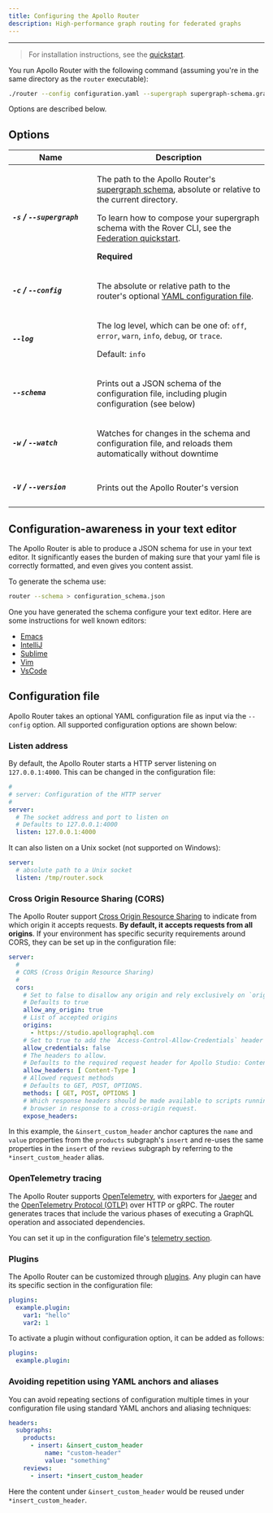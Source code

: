 ```yaml
---
title: Configuring the Apollo Router
description: High-performance graph routing for federated graphs
---
```



---

> For installation instructions, see the [quickstart](../quickstart/).

You run Apollo Router with the following command (assuming you're in the same directory as the `router` executable):

```bash
./router --config configuration.yaml --supergraph supergraph-schema.graphql
```

Options are described below.

## Options

<table class="field-table api-ref">
  <thead>
    <tr>
      <th>Name</th>
      <th>Description</th>
    </tr>
  </thead>

<tbody>

<tr class="required">
<td>

##### `-s` / `--supergraph`

</td>
<td>

The path to the Apollo Router's [supergraph schema](https://www.apollographql.com/docs/federation/#federated-schemas),
absolute or relative to the current directory.

To learn how to compose your supergraph schema with the Rover CLI, see the [Federation quickstart](https://www.apollographql.com/docs/federation/quickstart/#3-compose-the-supergraph-schema).

**Required**

</td>
</tr>

<tr>
<td style="min-width: 150px;">

##### `-c` / `--config`

</td>
<td>

The absolute or relative path to the router's optional [YAML configuration file](#configuration-file).
</td>
</tr>

<tr>
<td style="min-width: 150px;">

##### `--log`

</td>
<td>

The log level, which can be one of: `off`, `error`, `warn`, `info`, `debug`, or `trace`.

Default: `info`

</td>
</tr>

<tr>
<td style="min-width: 150px;">

##### `--schema`

</td>
<td>

Prints out a JSON schema of the configuration file, including plugin configuration (see below)

</td>
</tr>

</td>
</tr>

<tr>
<td style="min-width: 150px;">

##### `-w` / `--watch`

</td>
<td>

Watches for changes in the schema and configuration file, and reloads them automatically
without downtime

</td>
</tr>

<tr>
<td style="min-width: 150px;">

##### `-V` / `--version`

</td>
<td>

Prints out the Apollo Router's version

</td>
</tr>

</tbody>
</table>

## Configuration-awareness in your text editor

The Apollo Router is able to produce a JSON schema for use in your text editor. It significantly eases the burden of making
sure that your yaml file is correctly formatted, and even gives you content assist.

To generate the schema use:
```bash
router --schema > configuration_schema.json
```

One you have generated the schema configure your text editor. Here are some instructions for well known editors:
* [Emacs](https://emacs-lsp.github.io/lsp-mode/page/lsp-yaml)
* [IntelliJ](https://www.jetbrains.com/help/idea/json.html#ws_json_using_schemas)
* [Sublime](https://github.com/sublimelsp/LSP-yaml)
* [Vim](https://github.com/Quramy/vison)
* [VsCode](https://code.visualstudio.com/docs/languages/json#_json-schemas-and-settings)

## Configuration file

Apollo Router takes an optional YAML configuration file as input via the `--config` option. All supported configuration options are shown below:

### Listen address

By default, the Apollo Router starts a HTTP server listening on `127.0.0.1:4000`. This can be
changed in the configuration file:

```yaml title="configuration.router.yaml"
#
# server: Configuration of the HTTP server
#
server:
  # The socket address and port to listen on
  # Defaults to 127.0.0.1:4000
  listen: 127.0.0.1:4000
```

It can also listen on a Unix socket (not supported on Windows):

```yaml title="configuration.router.yaml"
server:
  # absolute path to a Unix socket
  listen: /tmp/router.sock

```

### Cross Origin Resource Sharing (CORS)

The Apollo Router support [Cross Origin Resource Sharing](https://developer.mozilla.org/en-US/docs/Web/HTTP/CORS)
to indicate from which origin it accepts requests. **By default, it accepts requests from all origins**.
If your environment has specific security requirements around CORS, they can be set up in the configuration file:

```yaml title="configuration.router.yaml"
server:
  #
  # CORS (Cross Origin Resource Sharing)
  #
  cors:
    # Set to false to disallow any origin and rely exclusively on `origins`
    # Defaults to true
    allow_any_origin: true
    # List of accepted origins
    origins:
      - https://studio.apollographql.com
    # Set to true to add the `Access-Control-Allow-Credentials` header
    allow_credentials: false
    # The headers to allow.
    # Defaults to the required request header for Apollo Studio: Content-Type
    allow_headers: [ Content-Type ]
    # Allowed request methods
    # Defaults to GET, POST, OPTIONS.
    methods: [ GET, POST, OPTIONS ]
    # Which response headers should be made available to scripts running in the
    # browser in response to a cross-origin request.
    expose_headers:
```

In this example, the `&insert_custom_header` anchor captures the `name` and `value` properties from the `products` subgraph's `insert` and re-uses the same properties in the `insert` of the `reviews` subgraph by referring to the `*insert_custom_header` alias.

### OpenTelemetry tracing

The Apollo Router supports [OpenTelemetry](https://opentelemetry.io/), with exporters for
[Jaeger](https://www.jaegertracing.io/) and the
[OpenTelemetry Protocol (OTLP)](https://aws-otel.github.io/docs/components/otlp-exporter)
over HTTP or gRPC. The router generates traces that include the various phases of executing
a GraphQL operation and associated dependencies.

You can set it up in the configuration file's [telemetry section](../telemetry).

### Plugins

The Apollo Router can be customized through [plugins](../customizations/overview). Any plugin
can have its specific section in the configuration file:

```yaml title="configuration.router.yaml"
plugins:
  example.plugin:
    var1: "hello"
    var2: 1
```

To activate a plugin without configuration option, it can be added as follows:

```yaml title="configuration.router.yaml"
plugins:
  example.plugin:
```

### Avoiding repetition using YAML anchors and aliases

You can avoid repeating sections of configuration multiple times in your configuration file using standard YAML anchors and aliasing techniques:

```yaml {5,9} title="configuration.yaml"
headers:
  subgraphs:
    products:
      - insert: &insert_custom_header
          name: "custom-header"
          value: "something"
    reviews:
      - insert: *insert_custom_header
```

Here the content under `&insert_custom_header` would be reused under `*insert_custom_header`.